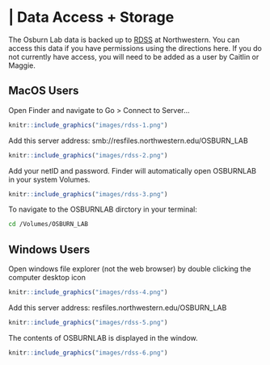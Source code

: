 # | Data Access + Storage {#data-access}

The Osburn Lab data is backed up to [RDSS](https://www.it.northwestern.edu/research/user-services/storage/research-data.htm) at Northwestern. You can access this data if you have permissions using the directions here. If you do not currently have access, you will need to be added as a user by Caitlin or Maggie. 

## MacOS Users

Open Finder and navigate to Go > Connect to Server...

```r
knitr::include_graphics("images/rdss-1.png")
```

Add this server address: smb://resfiles.northwestern.edu/OSBURN_LAB

```r
knitr::include_graphics("images/rdss-2.png")
```

Add your netID and password. Finder will automatically open OSBURNLAB in your system Volumes. 

```r
knitr::include_graphics("images/rdss-3.png")
```

To navigate to the OSBURNLAB dirctory in your terminal:
```bash
cd /Volumes/OSBURN_LAB
```

## Windows Users

Open windows file explorer (not the web browser) by double clicking the computer desktop icon

```r
knitr::include_graphics("images/rdss-4.png")
```

Add this server address: resfiles.northwestern.edu/OSBURN_LAB

```r
knitr::include_graphics("images/rdss-5.png")
```


The contents of OSBURNLAB is displayed in the window.
```r
knitr::include_graphics("images/rdss-6.png")
```
